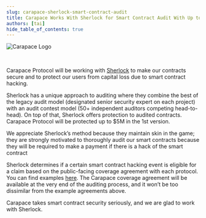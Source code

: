 ```yaml
---
slug: carapace-sherlock-smart-contract-audit
title: Carapace Works With Sherlock for Smart Contract Audit With Up to $5M Protection
authors: [tai]
hide_table_of_contents: true
---
```



![Carapace Logo](./sherlock.webp)

<br/>

Carapace Protocol will be working with [Sherlock](https://sherlock.xyz/) to make our contracts secure and to protect our users from capital loss due to smart contract hacking.

Sherlock has a unique approach to auditing where they combine the best of the legacy audit model (designated senior security expert on each project) with an audit contest model (50+ independent auditors competing head-to-head). On top of that, Sherlock offers protection to audited contracts. Carapace Protocol will be protected up to $5M in the 1st version.

We appreciate Sherlock’s method because they maintain skin in the game; they are strongly motivated to thoroughly audit our smart contracts because they will be required to make a payment if there is a hack of the smart contract

Sherlock determines if a certain smart contract hacking event is eligible for a claim based on the public-facing coverage agreement with each protocol. You can find examples [here](https://github.com/sherlock-protocol/sherlock-reports/tree/main/coverage-agreements). The Carapace coverage agreement will be available at the very end of the auditing process, and it won’t be too dissimilar from the example agreements above.

Carapace takes smart contract security seriously, and we are glad to work with Sherlock.